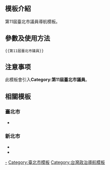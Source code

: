 <includeonly><!-- 在這裡加入模板的保護標識 --></includeonly><noinclude>{{Documentation subpage}}</noinclude>
<!-- 在本行下編輯模板說明 -->
== 模板介紹 ==

第11屆臺北市議員導航模板。

== 參數及使用方法 ==

<pre>{{第11屆臺北市議員}}</pre>

== 注意事项 ==

此模板會引入'''Category:第11屆臺北市議員'''。

== 相關模板 ==

=== 臺北市 ===

* {{tl|第12屆臺北市議員}}

=== 新北市 ===

* {{tl|第1屆新北市議員}}
* {{tl|第2屆新北市議員}}

<includeonly>
<!-- 本行下加入模板的分類 -->
[[Category:第11屆臺北市議員|-]]
[[Category:臺北市模板]]
[[Category:台灣政治導航模板]]
</includeonly>